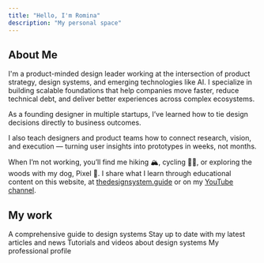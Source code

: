 ```yaml
---
title: "Hello, I'm Romina"
description: "My personal space"
---
```


## About Me

I'm a product-minded design leader working at the intersection of product strategy, design systems, and emerging technologies like AI. I specialize in building scalable foundations that help companies move faster, reduce technical debt, and deliver better experiences across complex ecosystems.

As a founding designer in multiple startups, I’ve learned how to tie design decisions directly to business outcomes.

I also teach designers and product teams how to connect research, vision, and execution — turning user insights into prototypes in weeks, not months.

When I’m not working, you’ll find me hiking 🏔️, cycling 🚴‍♀️, or exploring the woods with my dog, Pixel 🦮. I share what I learn through educational content on this website, at [thedesignsystem.guide](https://thedesignsystem.guide) or on my [YouTube channel](https://www.youtube.com/@designsystemguide).

## My work

<CardGroup cols={2}>
  <Card title="The Design System Guide" icon="book-open" href="https://thedesignsystem.guide/">
    A comprehensive guide to design systems
  </Card>
  <Card title="Newsletter" icon="envelope-open" href="https://learn.thedesignsystem.guide/">
    Stay up to date with my latest articles and news
  </Card>
  <Card title="Youtube Channel" icon="youtube" href="https://www.youtube.com/@designsystemguide">
    Tutorials and videos about design systems
  </Card>
   <Card title="My LinkedIn" icon="linkedin" href="https://www.linkedin.com">
    My professional profile
  </Card>
</CardGroup>